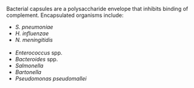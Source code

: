 Bacterial capsules are a polysaccharide envelope that inhibits binding of complement. Encapsulated organisms include:

* *S. pneumoniae*
* *H. influenzae*
* *N. meningitidis*\
\
* *Enterococcus* spp.
* *Bacteroides* spp.
* *Salmonella*
* *Bartonella*
* *Pseudomonas pseudomallei*
